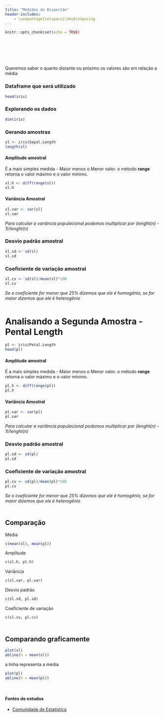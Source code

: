 ```yaml
---
title: "Medidas de Dispersão"
header-includes:
    - \usepackage{setspace}\doublespacing
---
```


<div style="margin-bottom:100px;">
```r
knitr::opts_chunk$set(echo = TRUE)
```
</div>

Queremos saber o quanto distante ou próximo os valores são em relação a média

### Dataframe que será utilizado
```r
head(iris)
```

### Explorando os dados
```r
dim(iris)
```

### Gerando amostras
```r
sl <- iris$Sepal.Length
length(sl)
```

#### Amplitude amostral
É a mais simples medida - Maior menos o Menor valor.
o método **range** retorna o valor máximo e o valor mínimo.
```r
sl.h <- diff(range(sl))
sl.h
```
#### Variância Amostral
```r
sl.var <- var(sl)
sl.var
```
_Para calcular a variância populacional podemos multiplicar por (lenght(n) - 1)/lenght(n)_

### Desvio padrão amostral
```r
sl.sd <- sd(sl)
sl.sd
```

### Coeficiente de variação amostral
```r
sl.cv <- sd(sl)/mean(sl)*100
sl.cv
```
_Se o coeficiente for menor que 25% dizemos que ele é homogênio, se for maior dizemos que ele é heterogênio_

<div style="margin-bottom:50px;">
</div>


# Analisando a Segunda Amostra - Pental Length
```r
pl <- iris$Petal.Length
head(pl)
```
#### Amplitude amostral
É a mais simples medida - Maior menos o Menor valor.
o método **range** retorna o valor máximo e o valor mínimo.
```r
pl.h <- diff(range(pl))
pl.h
```
#### Variância Amostral
```r
pl.var <- var(pl)
pl.var
```
_Para calcular a variância populacional podemos multiplicar por (lenght(n) - 1)/lenght(n)_

### Desvio padrão amostral
```r
pl.sd <- sd(pl)
pl.sd
```

### Coeficiente de variação amostral
```r
pl.cv <- sd(pl)/mean(pl)*100
pl.cv
```
_Se o coeficiente for menor que 25% dizemos que ele é homogênio, se for maior dizemos que ele é heterogênio_

<div style="margin-bottom:50px;">
</div>


## Comparação

Média
```r
c(mean(sl), mean(pl))
```


Amplitude
```r
c(sl.h, pl.h)
```

Variância
```r
c(sl.var, pl.var)
```

Desvio padrão
```r
c(sl.sd, pl.sd)
```

Coeficiente de variação
```r
c(sl.cv, pl.cv)
```

<div style="margin-bottom:50px;">
</div>

## Comparando graficamente
```r
plot(sl)
abline(h = mean(sl))
```
a linha representa a média

```r
plot(pl)
abline(h = mean(pl))
```



<div style="margin-bottom:50px;">
</div>
#### Fontes de estudos

* [Comunidade de Estatística](https://comunidadeestatistica.landen.co/)